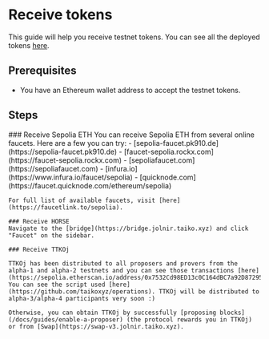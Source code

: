 
# Receive tokens

This guide will help you receive testnet tokens. You can see all the deployed tokens [here](/docs/reference/contract-addresses).

## Prerequisites

- You have an Ethereum wallet address to accept the testnet tokens.

## Steps

<Steps>
    ### Receive Sepolia ETH
    You can receive Sepolia ETH from several online faucets. Here are a few you can try:
      - [sepolia-faucet.pk910.de](https://sepolia-faucet.pk910.de)
      - [faucet-sepolia.rockx.com](https://faucet-sepolia.rockx.com)
      - [sepoliafaucet.com](https://sepoliafaucet.com)
      - [infura.io](https://www.infura.io/faucet/sepolia)
      - [quicknode.com](https://faucet.quicknode.com/ethereum/sepolia)

    For full list of available faucets, visit [here](https://faucetlink.to/sepolia).

    ### Receive HORSE
    Navigate to the [bridge](https://bridge.jolnir.taiko.xyz) and click "Faucet" on the sidebar.

    ### Receive TTKOj

    TTKOj has been distributed to all proposers and provers from the alpha-1 and alpha-2 testnets and you can see those transactions [here](https://sepolia.etherscan.io/address/0x7532Cd98ED13c0C164dBC7a92D872955c8C99bD3). You can see the script used [here](https://github.com/taikoxyz/operations). TTKOj will be distributed to alpha-3/alpha-4 participants very soon :)

    Otherwise, you can obtain TTKOj by successfully [proposing blocks](/docs/guides/enable-a-proposer) (the protocol rewards you in TTKOj) or from [Swap](https://swap-v3.jolnir.taiko.xyz).

</Steps>
